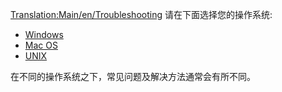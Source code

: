 [[Translation:Main/en/Troubleshooting]]{{en/-}}{{zh/目录}}
请在下面选择您的操作系统:

* [[Main/en/Troubleshooting/Windows|Windows]]
* [[Main/en/Problem/Mac|Mac OS]]
* [[Main/en/Problem/Unix|UNIX]]

在不同的操作系统之下，常见问题及解决方法通常会有所不同。